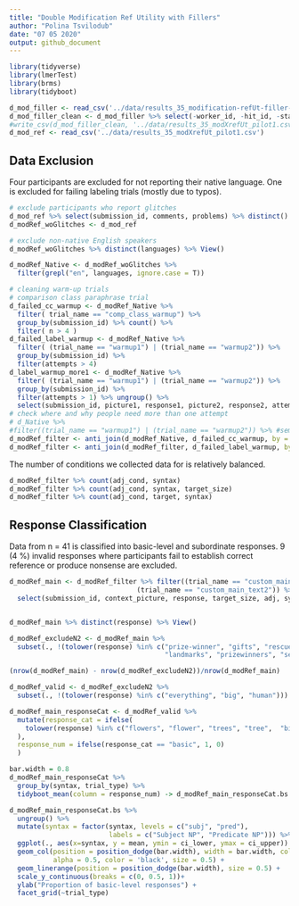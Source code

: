 ```yaml
---
title: "Double Modification Ref Utility with Fillers"
author: "Polina Tsvilodub"
date: "07 05 2020"
output: github_document
---
```


```r
library(tidyverse)
library(lmerTest)
library(brms)
library(tidyboot)
```


``` r
d_mod_filler <- read_csv('../data/results_35_modification-refUt-filler-pilot.csv')
d_mod_filler_clean <- d_mod_filler %>% select(-worker_id, -hit_id, -startDate, -assignment_id)
#write_csv(d_mod_filler_clean, '../data/results_35_modXrefUt_pilot1.csv')
d_mod_ref <- read_csv('../data/results_35_modXrefUt_pilot1.csv')
```
## Data Exclusion

Four participants are excluded for not reporting their native language. One is excluded for failing labeling trials (mostly due to typos).
```r
# exclude participants who report glitches
d_mod_ref %>% select(submission_id, comments, problems) %>% distinct() %>% View()
d_modRef_woGlitches <- d_mod_ref 

# exclude non-native English speakers
d_modRef_woGlitches %>% distinct(languages) %>% View()

d_modRef_Native <- d_modRef_woGlitches %>% 
  filter(grepl("en", languages, ignore.case = T)) 

# cleaning warm-up trials
# comparison class paraphrase trial
d_failed_cc_warmup <- d_modRef_Native %>% 
  filter( trial_name == "comp_class_warmup") %>%
  group_by(submission_id) %>% count() %>%
  filter( n > 4 )
d_failed_label_warmup <- d_modRef_Native %>%
  filter( (trial_name == "warmup1") | (trial_name == "warmup2")) %>%
  group_by(submission_id) %>%
  filter(attempts > 4)
d_label_warmup_more1 <- d_modRef_Native %>%
  filter( (trial_name == "warmup1") | (trial_name == "warmup2")) %>%
  group_by(submission_id) %>%
  filter(attempts > 1) %>% ungroup() %>% 
  select(submission_id, picture1, response1, picture2, response2, attempts)
# check where and why people need more than one attempt 
# d_Native %>% 
#filter((trial_name == "warmup1") | (trial_name == "warmup2")) %>% #semi_join(., d_label_warmup_more1, by=c("submission_id")) %>% #select(submission_id, picture1, response1, picture2, response2, attempts) %>% View()
d_modRef_filter <- anti_join(d_modRef_Native, d_failed_cc_warmup, by = c("submission_id"))
d_modRef_filter <- anti_join(d_modRef_filter, d_failed_label_warmup, by = c("submission_id"))
```

The number of conditions we collected data for is relatively balanced. 
``` r
d_modRef_filter %>% count(adj_cond, syntax)
d_modRef_filter %>% count(adj_cond, syntax, target_size)
d_modRef_filter %>% count(adj_cond, target, syntax)
```

## Response Classification

Data from n = 41 is classified into basic-level and subordinate responses. 9 (4 %) invalid responses where participants fail to establish correct reference or produce nonsense are excluded. 
``` r
d_modRef_main <- d_modRef_filter %>% filter((trial_name == "custom_main_text1") |
                                (trial_name == "custom_main_text2")) %>%
  select(submission_id, context_picture, response, target_size, adj, syntax, target, item, adj_cond, trial_type )


d_modRef_main %>% distinct(response) %>% View()

d_modRef_excludeN2 <- d_modRef_main %>% 
  subset(., !(tolower(response) %in% c("prize-winner", "gifts", "rescues", "prizes",
                                       "landmarks", "prizewinners", "service animals", "prize winnders", "service dogs", "prize winners")))

(nrow(d_modRef_main) - nrow(d_modRef_excludeN2))/nrow(d_modRef_main)

d_modRef_valid <- d_modRef_excludeN2 %>% 
  subset(., !(tolower(response) %in% c("everything", "big", "human")))

d_modRef_main_responseCat <- d_modRef_valid %>% 
  mutate(response_cat = ifelse(
    tolower(response) %in% c("flowers", "flower", "trees", "tree",  "birds", "bird",  "dogs", "dog", "plants", "other trees" ), "basic", "subordinate"
  ),
  response_num = ifelse(response_cat == "basic", 1, 0)
  )
```

```r
bar.width = 0.8
d_modRef_main_responseCat %>%  
  group_by(syntax, trial_type) %>%
  tidyboot_mean(column = response_num) -> d_modRef_main_responseCat.bs

d_modRef_main_responseCat.bs %>%
  ungroup() %>%
  mutate(syntax = factor(syntax, levels = c("subj", "pred"), 
                         labels = c("Subject NP", "Predicate NP"))) %>%
  ggplot(., aes(x=syntax, y = mean, ymin = ci_lower, ymax = ci_upper)) +
  geom_col(position = position_dodge(bar.width), width = bar.width, color= 'black',
           alpha = 0.5, color = 'black', size = 0.5) +
  geom_linerange(position = position_dodge(bar.width), size = 0.5) +
  scale_y_continuous(breaks = c(0, 0.5, 1))+
  ylab("Proportion of basic-level responses") +
  facet_grid(~trial_type)
```
